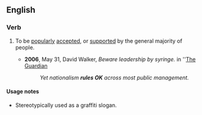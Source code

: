 ==English==

===Verb===
{{en-verb|rules OK|ruling OK|ruled OK}}

# {{lb|en|idiomatic|British|informal}} To be [[popularly]] [[accepted]], or [[supported]] by the general majority of people.
#* '''2006''', May 31, David Walker, ''Beware leadership by syringe.'' in ''[[w:The Guardian|The Guardian]]
#*: ''Yet nationalism '''rules OK''' across most public management.''

====Usage notes====
* Stereotypically used as a graffiti slogan.